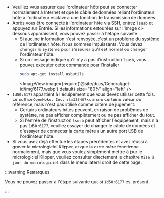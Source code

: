 * Veuillez vous assurer que l'ordinateur hôte peut se connecter normalement à Internet et que le câble de données reliant l'ordinateur hôte à l'ordinateur esclave a une fonction de transmission de données.
* Après vous être connecté à l'ordinateur hôte via SSH, entrez `lsusb` et appuyez sur Entrée. Si les informations entourées sur l'image ci-dessous apparaissent, vous pouvez passer à l'étape suivante.
    * Si aucune information n'est renvoyée, c'est un problème du système de l'ordinateur hôte. Nous sommes impuissants. Vous devez changer le système pour s'assurer qu'il est normal ou changer l'ordinateur hôte.
    * Si un message indique qu'il n'y a pas d'instruction `lsusb`, vous pouvez exécuter cette commande pour l'installer
        ```bash
        sudo apt-get install usbutils
        ```
        <ImageView image={require('@site/docs/General/get-id/img/6177.webp').default} size="80%" align="left" /> 
* `1d50:6177` appartient à l'équipement que vous devez utiliser cette fois. Le suffixe `OpenMoko, Inc. stm32f407xx` a une certaine valeur de référence, mais n'est pas utilisé comme critère de jugement.
    * Certains ordinateurs hôtes peuvent, en raison de problèmes de système, ne pas afficher complètement ou ne pas afficher du tout.
    * Si l'entrée de l'instruction `lsusb` peut afficher l'équipement, mais n'a pas `1d50:6177`, veuillez essayer de changer le câble de données et d'essayer de connecter la carte mère à un autre port USB de l'ordinateur hôte.
* Si vous avez déjà effectué les étapes précédentes et avez réussi à graver le micrologiciel Klipper, et que la carte mère fonctionne normalement, mais que vous voulez simplement mettre à jour le micrologiciel Klipper, veuillez consulter directement le chapitre `Mise à jour du micrologiciel` dans le menu latéral droit de cette page.

:::warning Remarques

Vous ne pouvez passer à l'étape suivante que si `1d50:6177` est présent.

::: 